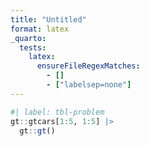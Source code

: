 ```yaml
---
title: "Untitled"
format: latex
_quarto:
  tests:
    latex:
      ensureFileRegexMatches:
        - []
        - ["labelsep=none"]
---
```


```r
#| label: tbl-problem
gt::gtcars[1:5, 1:5] |>
  gt::gt()
```

